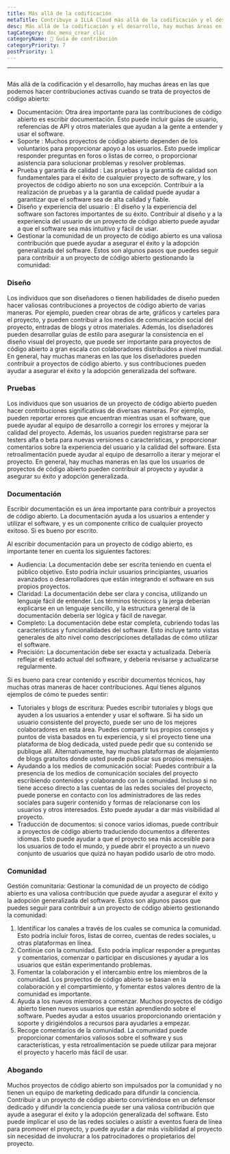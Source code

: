 ```yaml
---
title: Más allá de la codificación
metaTitle: Contribuye a ILLA Cloud más allá de la codificación y el desarrollo
desc: Más allá de la codificación y el desarrollo, hay muchas áreas en las que podemos hacer contribuciones activas a ILLA Cloud
tagCategory: doc_menú_crear_clic
categoryName: 📎 Guía de contribución
categoryPriority: 7
postPriority: 1
---
```


* * *

## <h2 hidden>Más allá de la codificación</h2>

Más allá de la codificación y el desarrollo, hay muchas áreas en las que podemos hacer contribuciones activas cuando se trata de proyectos de código abierto:

-   Documentación: Otra área importante para las contribuciones de código abierto es escribir documentación. Esto puede incluir guías de usuario, referencias de API y otros materiales que ayudan a la gente a entender y usar el software.
-   Soporte : Muchos proyectos de código abierto dependen de los voluntarios para proporcionar apoyo a los usuarios. Esto puede implicar responder preguntas en foros o listas de correo, o proporcionar asistencia para solucionar problemas y resolver problemas.
-   Prueba y garantía de calidad : Las pruebas y la garantía de calidad son fundamentales para el éxito de cualquier proyecto de software, y los proyectos de código abierto no son una excepción. Contribuir a la realización de pruebas y a la garantía de calidad puede ayudar a garantizar que el software sea de alta calidad y fiable.
-   Diseño y experiencia del usuario : El diseño y la experiencia del software son factores importantes de su éxito. Contribuir al diseño y a la experiencia del usuario de un proyecto de código abierto puede ayudar a que el software sea más intuitivo y fácil de usar.
-   Gestionar la comunidad de un proyecto de código abierto es una valiosa contribución que puede ayudar a asegurar el éxito y la adopción generalizada del software. Estos son algunos pasos que puedes seguir para contribuir a un proyecto de código abierto gestionando la comunidad:

### [](https://www.illacloud.com/zh-CN/blog/opensource-for-no-desarrollador#design)Diseño

Los individuos que son diseñadores o tienen habilidades de diseño pueden hacer valiosas contribuciones a proyectos de código abierto de varias maneras. Por ejemplo, pueden crear obras de arte, gráficos y carteles para el proyecto, y pueden contribuir a los medios de comunicación social del proyecto, entradas de blogs y otros materiales. Además, los diseñadores pueden desarrollar guías de estilo para asegurar la consistencia en el diseño visual del proyecto, que puede ser importante para proyectos de código abierto a gran escala con colaboradores distribuidos a nivel mundial. En general, hay muchas maneras en las que los diseñadores pueden contribuir a proyectos de código abierto. y sus contribuciones pueden ayudar a asegurar el éxito y la adopción generalizada del software.

### [](https://www.illacloud.com/zh-CN/blog/opensource-for-non-Technopers#testing)Pruebas

Los individuos que son usuarios de un proyecto de código abierto pueden hacer contribuciones significativas de diversas maneras. Por ejemplo, pueden reportar errores que encuentran mientras usan el software, que puede ayudar al equipo de desarrollo a corregir los errores y mejorar la calidad del proyecto. Además, los usuarios pueden registrarse para ser testers alfa o beta para nuevas versiones o características, y proporcionar comentarios sobre la experiencia del usuario y la calidad del software. Esta retroalimentación puede ayudar al equipo de desarrollo a iterar y mejorar el proyecto. En general, hay muchas maneras en las que los usuarios de proyectos de código abierto pueden contribuir al proyecto y ayudar a asegurar su éxito y adopción generalizada.

### [](https://www.illacloud.com/zh-CN/blog/opensource-for-non-Technopers#documentation)Documentación

Escribir documentación es un área importante para contribuir a proyectos de código abierto. La documentación ayuda a los usuarios a entender y utilizar el software, y es un componente crítico de cualquier proyecto exitoso. Si es bueno por escrito.

Al escribir documentación para un proyecto de código abierto, es importante tener en cuenta los siguientes factores:

-   Audiencia: La documentación debe ser escrita teniendo en cuenta el público objetivo. Esto podría incluir usuarios principiantes, usuarios avanzados o desarrolladores que están integrando el software en sus propios proyectos.
-   Claridad: La documentación debe ser clara y concisa, utilizando un lenguaje fácil de entender. Los términos técnicos y la jerga deberían explicarse en un lenguaje sencillo, y la estructura general de la documentación debería ser lógica y fácil de navegar.
-   Completo: La documentación debe estar completa, cubriendo todas las características y funcionalidades del software. Esto incluye tanto vistas generales de alto nivel como descripciones detalladas de cómo utilizar el software.
-   Precisión: La documentación debe ser exacta y actualizada. Debería reflejar el estado actual del software, y debería revisarse y actualizarse regularmente.

Si es bueno para crear contenido y escribir documentos técnicos, hay muchas otras maneras de hacer contribuciones. Aquí tienes algunos ejemplos de cómo te puedes sentir:

-   Tutoriales y blogs de escritura: Puedes escribir tutoriales y blogs que ayuden a los usuarios a entender y usar el software. Si ha sido un usuario consistente del proyecto, puede ser uno de los mejores colaboradores en esta área. Puedes compartir tus propios consejos y puntos de vista basados en tu experiencia, y si el proyecto tiene una plataforma de blog dedicada, usted puede pedir que su contenido se publique allí. Alternativamente, hay muchas plataformas de alojamiento de blogs gratuitos donde usted puede publicar sus propios mensajes.
-   Ayudando a los medios de comunicación social: Puedes contribuir a la presencia de los medios de comunicación sociales del proyecto escribiendo contenidos y colaborando con la comunidad. Incluso si no tiene acceso directo a las cuentas de las redes sociales del proyecto, puede ponerse en contacto con los administradores de las redes sociales para sugerir contenido y formas de relacionarse con los usuarios y otros interesados. Esto puede ayudar a dar más visibilidad al proyecto.
-   Traducción de documentos: si conoce varios idiomas, puede contribuir a proyectos de código abierto traduciendo documentos a diferentes idiomas. Esto puede ayudar a que el proyecto sea más accesible para los usuarios de todo el mundo, y puede abrir el proyecto a un nuevo conjunto de usuarios que quizá no hayan podido usarlo de otro modo.

### [](https://www.illacloud.com/zh-CN/blog/opensource-for-non-Technopers#community)Comunidad

Gestión comunitaria: Gestionar la comunidad de un proyecto de código abierto es una valiosa contribución que puede ayudar a asegurar el éxito y la adopción generalizada del software. Estos son algunos pasos que puedes seguir para contribuir a un proyecto de código abierto gestionando la comunidad:

1.  Identificar los canales a través de los cuales se comunica la comunidad. Esto podría incluir foros, listas de correo, cuentas de redes sociales, u otras plataformas en línea.
2.  Continúe con la comunidad. Esto podría implicar responder a preguntas y comentarios, comenzar o participar en discusiones y ayudar a los usuarios que están experimentando problemas.
3.  Fomentar la colaboración y el intercambio entre los miembros de la comunidad. Los proyectos de código abierto se basan en la colaboración y el compartimiento, y fomentar estos valores dentro de la comunidad es importante.
4.  Ayuda a los nuevos miembros a comenzar. Muchos proyectos de código abierto tienen nuevos usuarios que están aprendiendo sobre el software. Puedes ayudar a estos usuarios proporcionando orientación y soporte y dirigiéndolos a recursos para ayudarles a empezar.
5.  Recoge comentarios de la comunidad. La comunidad puede proporcionar comentarios valiosos sobre el software y sus características, y esta retroalimentación se puede utilizar para mejorar el proyecto y hacerlo más fácil de usar.

### [](https://www.illacloud.com/zh-CN/blog/opensource-for-non-advocating)Abogando

Muchos proyectos de código abierto son impulsados por la comunidad y no tienen un equipo de marketing dedicado para difundir la conciencia. Contribuir a un proyecto de código abierto convirtiéndose en un defensor dedicado y difundir la conciencia puede ser una valiosa contribución que ayude a asegurar el éxito y la adopción generalizada del software. Esto puede implicar el uso de las redes sociales o asistir a eventos fuera de línea para promover el proyecto, y puede ayudar a dar más visibilidad al proyecto sin necesidad de involucrar a los patrocinadores o propietarios del proyecto.
